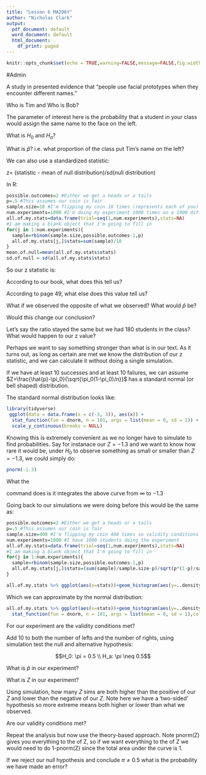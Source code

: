 ```yaml
---
title: "Lesson 6 MA206Y"
author: "Nicholas Clark"
output:
  pdf_document: default
  word_document: default
  html_document:
    df_print: paged
---
```


```r
knitr::opts_chunk$set(echo = TRUE,warning=FALSE,message=FALSE,fig.width=5,fig.height=3)
```
#Admin

A study in \textit{Psychonomic Bulletin and Review} presented evidence that "people use facial prototypes when they encounter different names."  

Who is Tim and Who is Bob?

The parameter of interest here is the probability that a student in your class would assign the same name to the face on the left.

What is $H_0$ and $H_a$?

\vspace{.5in}

What is $\hat{p}$?  i.e. what proportion of the class put Tim's name on the left?

\vspace{.5in}

We can also use a standardized statistic:

z= (statistic - mean of null distribution)/sd(null distribution)

In R:

```r

possible.outcomes=2 #Either we get a heads or a tails
p=.5 #This assumes our coin is fair
sample.size=18 #I'm flipping my coin 18 times (represents each of you)
num.experiments=1000 #I'm doing my experiment 1000 times on a 1000 different classes
all.of.my.stats=data.frame(trial=seq(1,num.experiments),stats=NA)
#I am making a blank object that I'm going to fill in
for(j in 1:num.experiments){
  sample=rbinom(sample.size,possible.outcomes-1,p)
  all.of.my.stats[j,]$stats=sum(sample)/18
}
mean.of.null=mean(all.of.my.stats$stats)
sd.of.null = sd(all.of.my.stats$stats)

```

So our z statistic is:

According to our book, what does this tell us?

\vspace{.4in}

According to page 49, what else does this value tell us?

\vspace{.4in}

What if we observed the opposite of what we observed?  What would $\hat{p}$ be?

\vspace{.4in}

Would this change our conclusion?

\vspace{.5in}

Let's say the ratio stayed the same but we had 180 students in the class?  What would happen to our z value?

\vspace{.5in}

Perhaps we want to say something stronger than what is in our text.  As it turns out, as long as certain \textit{validity conditions} are met we know the distribution of our z statistic, and we can calculate it without doing a single simulation.

If we have at least 10 successes and at least 10 failures, we can assume $Z=\frac{\hat{p}-\pi_0}{\sqrt{\pi_0(1-\pi_0)/n}}$
has a standard normal (or bell shaped) distribution.  

The standard normal distribution looks like:

```r
library(tidyverse)
 ggplot(data = data.frame(x = c(-3, 3)), aes(x)) +
  stat_function(fun = dnorm, n = 101, args = list(mean = 0, sd = 1)) + ylab("") +
  scale_y_continuous(breaks = NULL)

```

Knowing this is extremely convenient as we no longer have to simulate to find probabilities.  Say for instanace our $Z=-1.3$ and we want to know how rare it would be, under $H_0$ to observe something as small or smaller than $Z=-1.3$, we could simply do:

```r
pnorm(-1.3)
```

What the \begin{verbatim}pnorm(-1.3)\end{verbatim} command does is it integrates the above curve from $\infty$ to $-1.3$

Going back to our simulations we were doing before this would be the same as:

```r
possible.outcomes=2 #Either we get a heads or a tails
p=.5 #This assumes our coin is fair
sample.size=400 #I'm flipping my coin 400 times so validity conditions definitely met
num.experiments=1000 #I have 1000 students doing the experiment
all.of.my.stats=data.frame(trial=seq(1,num.experiments),stats=NA)
#I am making a blank object that I'm going to fill in
for(j in 1:num.experiments){
  sample=rbinom(sample.size,possible.outcomes-1,p)
  all.of.my.stats[j,]$stats=(sum(sample)/sample.size-p)/sqrt(p*(1-p)/sample.size)
}

all.of.my.stats %>% ggplot(aes(x=stats))+geom_histogram(aes(y=..density..),breaks=seq(-4, 4, by=.2)) 
```

Which we can approximate by the normal distribution:

```r
all.of.my.stats %>% ggplot(aes(x=stats))+geom_histogram(aes(y=..density..)) +
  stat_function(fun = dnorm, n = 101, args = list(mean = 0, sd = 1),color="red",lwd=2) 
```

For our experiment are the validity conditions met?

Add 10 to both the number of lefts and the number of rights, using simulation test the null and alternative hypothesis:

$$H_0: \pi = 0.5 \\
H_a: \pi \neq 0.5$$

What is $\hat{p}$ in our experiment?

\vspace{.5in}

What is $Z$ in our experiment?

\vspace{.5in}

Using simulation, how many $Z$ sims are both higher than the positive of our $Z$ and lower than the negative of our $Z$.  Note here we have a 'two-sided' hypothesis so more extreme means both higher or lower than what we observed.

\vspace{.5in}

Are our validity conditions met?

\vspace{.5in}

Repeat the analysis but now use the theory-based approach.  Note pnorm(Z) gives you everything to the \textbf{left} of Z, so if we want everything to the \textbf{right} of Z we would need to do 1-pnorm(Z) since the total area under the curve is 1.

\vspace{.5in}

If we reject our null hypothesis and conclude $\pi \neq 0.5$ what is the probability we have made an error?
